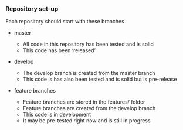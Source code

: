 ### Repository set-up {-}

Each repository should start with these branches

* master

	* All code in this repository has been tested and is solid
	* This code has been 'released'
	
* develop

	* The develop branch is created from the master branch
	* This code is has also been tested and is solid but is pre-release
	
* feature branches

	* Feature branches are stored in the features/ folder
	* Feature branches are created from the develop branch
	* This code is in development
	* It may be pre-tested right now and is still in progress